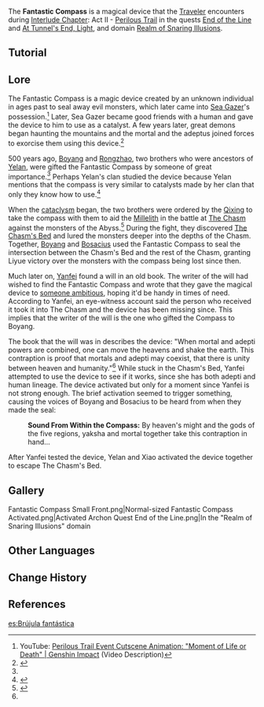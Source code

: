 {{Terminology Infobox
|image        = Fantastic Compass.png
|type         = Lore
|region       = Liyue
}}
The '''Fantastic Compass''' is a magical device that the [[Traveler]] encounters during [[Interlude Chapter]]: Act II - [[Perilous Trail]] in the quests [[End of the Line (Quest)|End of the Line]] and [[At Tunnel's End, Light]], and domain [[Realm of Snaring Illusions]].

==Tutorial==
{{Transclude|Tutorial/Fantastic Compass}}

==Lore==
{{See also|The Chasm's Bed#Lore}}
The Fantastic Compass is a magic device created by an unknown individual in ages past to seal away evil monsters, which later came into [[Sea Gazer]]'s possession.<ref>YouTube: [https://youtu.be/C24nvloZZhE Perilous Trail Event Cutscene Animation: "Moment of Life or Death" | Genshin Impact] (Video Description)</ref> Later, Sea Gazer became good friends with a human and gave the device to him to use as a catalyst. A few years later, great demons began haunting the mountains and the mortal and the adeptus joined forces to exorcise them using this device.<ref name="ATEL">{{Ref/Quest|At Tunnel's End, Light}}</ref>

500 years ago, [[Boyang]] and [[Rongzhao]], two brothers who were ancestors of [[Yelan]], were gifted the Fantastic Compass by someone of great importance.<ref name="ATEL" /> Perhaps Yelan's clan studied the device because Yelan mentions that the compass is very similar to catalysts made by her clan that only they know how to use.<ref>{{Ref/Quest|Danger All Around}}</ref>

When the [[cataclysm]] began, the two brothers were ordered by the [[Qixing]] to take the compass with them to aid the [[Millelith]] in the battle at [[The Chasm]] against the monsters of the Abyss.<ref>{{Ref/Item|Note of Unknown Origin}}</ref> During the fight, they discovered [[The Chasm's Bed]] and lured the monsters deeper into the depths of the Chasm. Together, [[Boyang]] and [[Bosacius]] used the Fantastic Compass to seal the intersection between the Chasm's Bed and the rest of the Chasm, granting Liyue victory over the monsters with the compass being lost since then.

Much later on, [[Yanfei]] found a will in an old book. The writer of the will had wished to find the Fantastic Compass and wrote that they gave the magical device to [[Boyang|someone ambitious]], hoping it'd be handy in times of need. According to Yanfei, an eye-witness account said the person who received it took it into The Chasm and the device has been missing since. This implies that the writer of the will is the one who gifted the Compass to Boyang.

The book that the will was in describes the device: "When mortal and adepti powers are combined, one can move the heavens and shake the earth. This contraption is proof that mortals and adepti may coexist, that there is unity between heaven and humanity."<ref name="ATEL" /> While stuck in the Chasm's Bed, Yanfei attempted to use the device to see if it works, since she has both adepti and human lineage. The device activated but only for a moment since Yanfei is not strong enough. The brief activation seemed to trigger something, causing the voices of Boyang and Bosacius to be heard from when they made the seal:
{{Dialogue start}}
:{{A|vo cyaq005 2 together 01.ogg}} '''Sound From Within the Compass:''' By heaven's might and the gods of the five regions, yaksha and mortal together take this contraption in hand...
{{Dialogue end}}
After Yanfei tested the device, Yelan and Xiao activated the device together to escape The Chasm's Bed.

==Gallery==
<gallery>
Fantastic Compass Small Front.png|Normal-sized
Fantastic Compass Activated.png|Activated
Archon Quest End of the Line.png|In the "Realm of Snaring Illusions" domain
</gallery>

==Other Languages==
{{Other Languages
|en      = Fantastic Compass
|zhs     = 「太威仪盘」
|zhs_rm  = "Tàiwēi Yípán"
|zht     = 「太威儀盤」
|zht_rm  = "Tàiwēi Yípán"
|zh_tl   = "Great Majestic Compass"
|ja      = 「太威儀盤」
|ja_rm   = "Tai'igiban"<ref>{{Ref/Quest|The Unexpected Guest|note=Japanese Voice-Over}}</ref>
|ja_tl   = "Great Majestic Compass"
|ko      = 「태위 나침반」
|ko_rm   = "Taewi Nachimban"
|ko_tl   = "Huge Dignity Compass"
|es      = Brújula fantástica
|es_tl   = Fantastic Compass
|fr      = Chronoporteur
|fr_tl   = Chrono-Carrier
|ru      = Мистический компас
|ru_tl   = Mystical Compass
|th      = Fantastic Compass
|vi      = "La Bàn Huyền Ảo"
|vi_tl   = 
|de      = „Fantastischer Kompass“
|de_tl   = "Fantastic Compass"
|id      = Fantastic Compass
|pt      = Bússola Fantástica
|pt_tl   = Fantastic Compass
|tr      = 
|tr_tl   = 
|it      = 
|it_tl   = 
}}

==Change History==
{{Change History|2.7}}

==References==
{{Reflist}}

[[es:Brújula fantástica]]